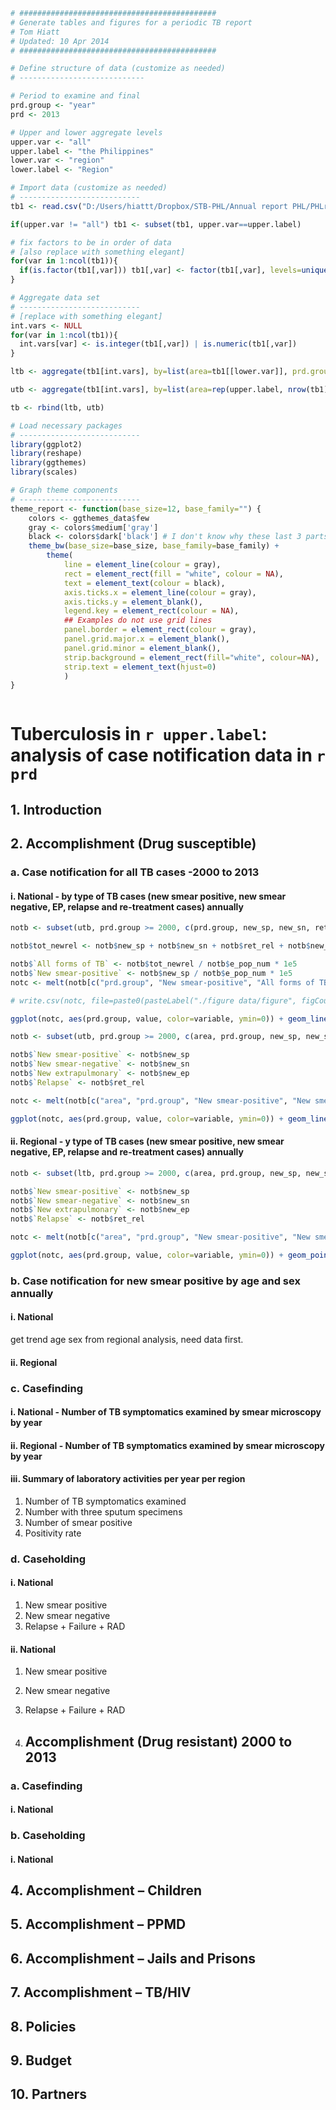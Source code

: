 ```r
# ############################################
# Generate tables and figures for a periodic TB report
# Tom Hiatt
# Updated: 10 Apr 2014
# ############################################

# Define structure of data (customize as needed)
# ----------------------------

# Period to examine and final
prd.group <- "year"
prd <- 2013

# Upper and lower aggregate levels
upper.var <- "all"
upper.label <- "the Philippines"
lower.var <- "region"
lower.label <- "Region"

# Import data (customize as needed)
# ---------------------------
tb1 <- read.csv("D:/Users/hiattt/Dropbox/STB-PHL/Annual report PHL/PHLraw2.csv") 

if(upper.var != "all") tb1 <- subset(tb1, upper.var==upper.label)

# fix factors to be in order of data
# [also replace with something elegant]
for(var in 1:ncol(tb1)){
  if(is.factor(tb1[,var])) tb1[,var] <- factor(tb1[,var], levels=unique(tb1[,var]))
}

# Aggregate data set
# ---------------------------
# [replace with something elegant]
int.vars <- NULL
for(var in 1:ncol(tb1)){
  int.vars[var] <- is.integer(tb1[,var]) | is.numeric(tb1[,var])
}

ltb <- aggregate(tb1[int.vars], by=list(area=tb1[[lower.var]], prd.group=tb1[[prd.group]]), FUN=sum, na.rm=TRUE)

utb <- aggregate(tb1[int.vars], by=list(area=rep(upper.label, nrow(tb1)), prd.group=tb1[[prd.group]]), FUN=sum, na.rm=TRUE)

tb <- rbind(ltb, utb)

# Load necessary packages
# ---------------------------
library(ggplot2)
library(reshape)
library(ggthemes)
library(scales)

# Graph theme components
# ---------------------------
theme_report <- function(base_size=12, base_family="") {
    colors <- ggthemes_data$few
    gray <- colors$medium['gray']
    black <- colors$dark['black'] # I don't know why these last 3 parts are needed, but they are. List is here: http://docs.ggplot2.org/0.9.2.1/theme.html
    theme_bw(base_size=base_size, base_family=base_family) +
        theme(
            line = element_line(colour = gray),
            rect = element_rect(fill = "white", colour = NA),
            text = element_text(colour = black),
            axis.ticks.x = element_line(colour = gray),
            axis.ticks.y = element_blank(),
            legend.key = element_rect(colour = NA),
            ## Examples do not use grid lines
            panel.border = element_rect(colour = gray),
            panel.grid.major.x = element_blank(),
            panel.grid.minor = element_blank(),
            strip.background = element_rect(fill="white", colour=NA),
            strip.text = element_text(hjust=0)
            )
}



```

Tuberculosis in `r upper.label`: analysis of case notification data in `r prd`
========================================================

1.  Introduction
--------------------------------------------------------

2.	Accomplishment (Drug susceptible)
--------------------------------------------------------

### a.	Case notification for all TB cases -2000 to 2013

#### i.	National - by type of TB cases (new smear positive, new smear negative, EP, relapse and re-treatment cases) annually

```r
notb <- subset(utb, prd.group >= 2000, c(prd.group, new_sp, new_sn, ret_rel, new_ep, new_sp, e_pop_num))

notb$tot_newrel <- notb$new_sp + notb$new_sn + notb$ret_rel + notb$new_ep 

notb$`All forms of TB` <- notb$tot_newrel / notb$e_pop_num * 1e5
notb$`New smear-positive` <- notb$new_sp / notb$e_pop_num * 1e5
notc <- melt(notb[c("prd.group", "New smear-positive", "All forms of TB")], id=1)

# write.csv(notc, file=paste0(pasteLabel("./figure data/figure", figCount, "f-notif-trend", insLink=FALSE), ".csv"), row.names=FALSE)

ggplot(notc, aes(prd.group, value, color=variable, ymin=0)) + geom_line(size=1) + theme_report() + scale_x_continuous("") + scale_y_continuous("TB cases per 100 000", breaks = pretty_breaks()) + theme(legend.position="none") + geom_text(data=subset(notc, prd.group==max(notc$prd.group)), aes(label=variable), hjust=1.1, vjust=3) + scale_color_brewer(type="qual", palette=6) + ggtitle(paste0("Tuberculosis case notification rate (all forms and new smear-positive) \nper 100 000 population in ", upper.label, ", ", min(notc$prd.group), "–", max(notc$prd.group)))

```

```r
notb <- subset(utb, prd.group >= 2000, c(area, prd.group, new_sp, new_sn, ret_rel, new_ep, new_sp, e_pop_num))

notb$`New smear-positive` <- notb$new_sp
notb$`New smear-negative` <- notb$new_sn
notb$`New extrapulmonary` <- notb$new_ep
notb$`Relapse` <- notb$ret_rel

notc <- melt(notb[c("area", "prd.group", "New smear-positive", "New smear-negative", "New extrapulmonary", "Relapse")], id=1:2)

ggplot(notc, aes(prd.group, value, color=variable, ymin=0)) + geom_line(size=1) + theme_report() + scale_x_continuous("") + scale_y_continuous("TB cases per 100 000", breaks = pretty_breaks()) + theme(legend.position="none") + geom_text(data=subset(notc, prd.group==max(notc$prd.group)), aes(label=variable), hjust=1.1, vjust=3) + scale_color_brewer(type="qual", palette=6) + ggtitle(paste0("Tuberculosis case notification by case type \nin ", upper.label, ", ", min(notc$prd.group), "–", max(notc$prd.group)))

```

#### ii.	Regional - y type of TB cases (new smear positive, new smear negative, EP, relapse and re-treatment cases) annually

```r
notb <- subset(ltb, prd.group >= 2000, c(area, prd.group, new_sp, new_sn, ret_rel, new_ep, new_sp, e_pop_num))

notb$`New smear-positive` <- notb$new_sp
notb$`New smear-negative` <- notb$new_sn
notb$`New extrapulmonary` <- notb$new_ep
notb$`Relapse` <- notb$ret_rel

notc <- melt(notb[c("area", "prd.group", "New smear-positive", "New smear-negative", "New extrapulmonary", "Relapse")], id=1:2)

ggplot(notc, aes(prd.group, value, color=variable, ymin=0)) + geom_point(size=1) + geom_line(size=1)  + facet_wrap(~area, scales="free_y") + theme_report() + scale_x_continuous("") + scale_y_continuous("TB cases per 100 000", breaks = pretty_breaks()) + scale_color_brewer("Case type", type="qual", palette=6) + ggtitle(paste0("Tuberculosis case notification by case type \nand by ", tolower(lower.label)," in ", upper.label, ", ", min(notc$prd.group), "–", max(notc$prd.group)))


```

### b.	Case notification for new smear positive by age and sex annually

#### i.	National

get trend age sex from regional analysis, need data first.

#### ii.	Regional

### c.	Casefinding

#### i.	National - Number of TB symptomatics examined by smear microscopy by year 

#### ii.	Regional - Number of TB symptomatics examined by smear microscopy by year 

#### iii.	Summary of laboratory activities per year per region

1.	Number of TB symptomatics examined
2.	Number with three sputum specimens
3.	Number of smear positive
4.	Positivity rate

### d.	Caseholding

#### i.	National

1.	New smear positive
2.	New smear negative
3.	Relapse + Failure + RAD

#### ii.	National

1.	New smear positive
2.	New smear negative
3.	Relapse + Failure + RAD

3.	Accomplishment (Drug resistant) 2000 to 2013
--------------------------------------------------------

### a.	Casefinding

#### i.	National

### b.	Caseholding

#### i.	National 

4.	Accomplishment – Children
--------------------------------------------------------

5.	Accomplishment – PPMD
--------------------------------------------------------

6.	Accomplishment – Jails and Prisons
--------------------------------------------------------

7.	Accomplishment – TB/HIV
--------------------------------------------------------

8.	Policies
--------------------------------------------------------

9.	Budget
--------------------------------------------------------

10.	Partners
--------------------------------------------------------

